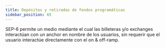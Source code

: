 ```yaml
---
title: Depósitos y retiradas de fondos programáticas
sidebar_position: 65
---
```



SEP-6 permite un medio mediante el cual las billeteras y/o exchanges interactúan con un anchor en nombre de los usuarios, sin requerir que el usuario interactúe directamente con el on & off-ramp.

<DocCardList />
